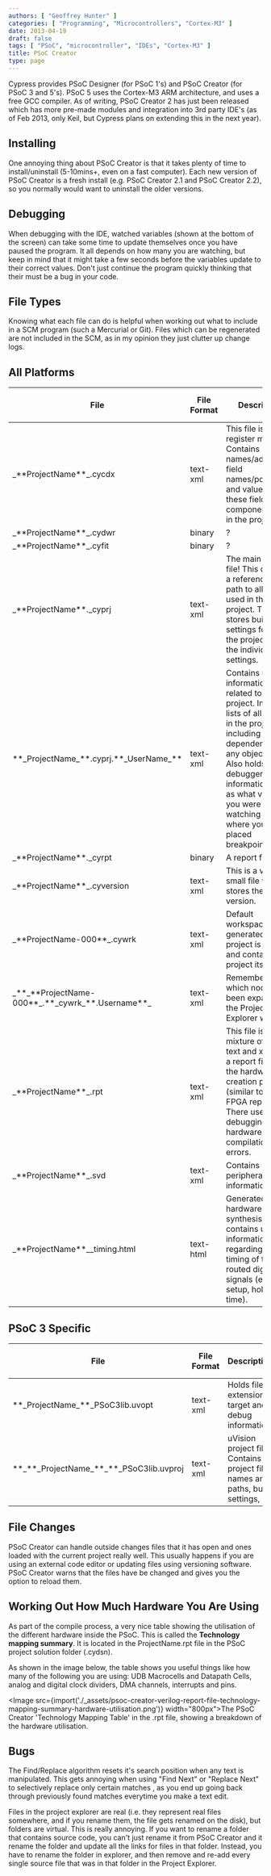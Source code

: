 ```yaml
---
authors: [ "Geoffrey Hunter" ]
categories: [ "Programming", "Microcontrollers", "Cortex-M3" ]
date: 2013-04-19
draft: false
tags: [ "PSoC", "microcontroller", "IDEs", "Cortex-M3" ]
title: PSoC Creator
type: page
---
```



Cypress provides PSoC Designer (for PSoC 1's) and PSoC Creator (for PSoC 3 and 5's). PSoC 5 uses the Cortex-M3 ARM architecture, and uses a free GCC compiler. As of writing, PSoC Creator 2 has just been released which has more pre-made modules and integration into 3rd party IDE's (as of Feb 2013, only Keil, but Cypress plans on extending this in the next year).

## Installing

One annoying thing about PSoC Creator is that it takes plenty of time to install/uninstall (5-10mins+, even on a fast computer). Each new version of PSoC Creator is a fresh install (e.g. PSoC Creator 2.1 and PSoC Creator 2.2), so you normally would want to uninstall the older versions.

## Debugging

When debugging with the IDE, watched variables (shown at the bottom of the screen) can take some time to update themselves once you have paused the program. It all depends on how many you are watching, but keep in mind that it might take a few seconds before the variables update to their correct values. Don't just continue the program quickly thinking that their must be a bug in your code.

## File Types

Knowing what each file can do is helpful when working out what to include in a SCM program (such a Mercurial or Git). Files which can be regenerated are not included in the SCM, as in my opinion they just clutter up change logs.

## All Platforms

<table>
    <thead>
        <tr>
            <th>File</th>
            <th>File Format</th>
            <th>Description</th>
            <th>Include in SCM?</th>
        </tr>
    </thead>
<tbody>
<tr >
<td >_**ProjectName**_.cycdx</td>
<td >text-xml</td>
<td >This file is for register mapping. Contains names/addresses, field names/positions, and values for these field for all components used in the project.</td>
<td >Yes</td>
</tr><tr >
<td >_**ProjectName**_.cydwr</td>
<td >binary</td>
<td >?</td>
<td >Yes</td>
</tr><tr >
<td >_**ProjectName**_.cyfit</td>
<td >binary</td>
<td >?</td>
<td > </td>
</tr><tr >
<td >_**ProjectName**._cyprj</td>
<td >text-xml</td>
<td >The main project file! This contains a reference and path to all the files used in the project. This also stores build settings for both the project and the individual settings.</td>
<td >Yes</td>
</tr><tr >
<td >**_ProjectName_**.cyprj.**_UserName_**</td>
<td >text-xml</td>
<td >Contains user information related to the project. Includes lists of all the files in the project, including dependencies for any object files. Also holds debugger information such as what variables you were watching and where you had placed breakpoints.</td>
<td >No</td>
</tr><tr >
<td >_**ProjectName**._cyrpt</td>
<td >binary</td>
<td >A report file.</td>
<td >No</td>
</tr><tr >
<td >_**ProjectName**_.cyversion</td>
<td >text-xml</td>
<td >This is a very small file which stores the project version.</td>
<td >Yes</td>
</tr><tr >
<td >_**ProjectName-000**_.cywrk</td>
<td >text-xml</td>
<td >Default workspace auto-generated when project is made, and contains the project itself.</td>
<td >Yes</td>
</tr><tr >
<td >_**_**ProjectName-000**_.**_cywrk_**.Username**_</td>
<td >text-xml</td>
<td >Remembers which nodes have been expanded in the Project Explorer window.</td>
<td >No</td>
</tr><tr >
<td >_**ProjectName**_.rpt</td>
<td >text-xml</td>
<td >This file is a mixture of plain text and xml. It is a report file from the hardware creation process (similar to an FPGA report file). There useful for debugging hardware compilation errors.</td>
<td >Yes</td>
</tr><tr >
<td >_**ProjectName**_.svd</td>
<td >text-xml</td>
<td >Contains peripheral information.</td>
<td >Yes</td>
</tr><tr >
<td >_**ProjectName**__timing.html</td>
<td >text-html</td>
<td >Generated during hardware synthesis, and contains useful information regarding the timing of the routed digital signals (e.g. setup, hold off time).</td>
<td >No</td>
</tr></tbody></table>

## PSoC 3 Specific

<table>
    <thead>
        <tr>
            <th>File</th>
            <th>File Format</th>
            <th>Description</th>
            <th>Include in SCM?</th>
        </tr>
    </thead>
<tbody >
<tr >
<td >**_ProjectName_**_PSoC3lib.uvopt</td>
<td >text-xml</td>
<td >Holds file extension, target and debug information</td>
<td >Yes</td>
</tr><tr >
<td >**_**_ProjectName_**_**_PSoC3lib.uvproj</td>
<td >text-xml</td>
<td >uVision project file. Contains project file names and paths, build settings,</td>
<td >Yes</td>
</tr></tbody></table>

## File Changes

PSoC Creator can handle outside changes files that it has open and ones loaded with the current project really well. This usually happens if you are using an external code editor or updating files using versioning software. PSoC Creator warns that the files have be changed and gives you the option to reload them.

## Working Out How Much Hardware You Are Using

As part of the compile process, a very nice table showing the utilisation of the different hardware inside the PSoC. This is called the **Technology mapping summary**. It is located in the ProjectName.rpt file in the PSoC project solution folder (.cydsn).

As shown in the image below, the table shows you useful things like how many of the following you are using: UDB Macrocells and Datapath Cells, analog and digital clock dividers, DMA channels, interrupts and pins.

<Image src={import('./_assets/psoc-creator-verilog-report-file-technology-mapping-summary-hardware-utilisation.png')} width="800px">The PSoC Creator 'Technology Mapping Table' in the .rpt file, showing a breakdown of the hardware utilisation.</Image>

## Bugs

The Find/Replace algorithm resets it's search position when any text is manipulated. This gets annoying when using "Find Next" or "Replace Next" to selectively replace only certain matches , as you end up going back through previously found matches everytime you make a text edit.

Files in the project explorer are real (i.e. they represent real files somewhere, and if you rename them, the file gets renamed on the disk), but folders are virtual. This is really annoying. If you want to rename a folder that contains source code, you can't just rename it from PSoC Creator and it rename the folder and update all the links for files in that folder. Instead, you have to rename the folder in explorer, and then remove and re-add every single source file that was in that folder in the Project Explorer.
